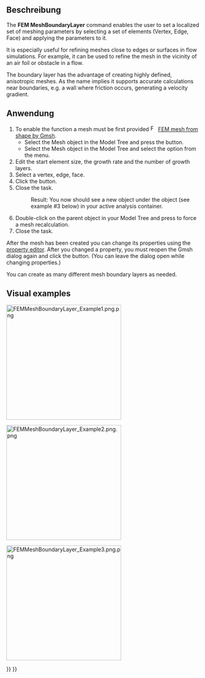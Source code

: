 <languages/>

{{Docnav/de
|[[FEM_MeshGmshFromShape/de|FEM Netz aus Form durch Gmsh]]
|[[FEM_MeshRegion/de|FEM Netz Bereich]]
|[[FEM_Workbench/de|FEM]]
|IconL=FEM_MeshGmshFromShape.png
|IconC=Workbench_FEM.svg
|IconR=FEM_MeshRegion.png
}}

{{GuiCommandContainer|
{{GuiCommand/de
|Name=FEM MeshBoundaryLayer
|Name/de=FEM NetzGrenzschicht
|MenuLocation=Netz → FEM Netz Begrenzungsschicht
|Workbenches=[[FEM_Workbench/de|FEM]]
|SeeAlso=[[FEM_tutorial/de|FEM Anleitung]]
}}
{{GuiCommandFemInfo/de
|Solvers=Alle
}}
}}

<span id="Description"></span>
==Beschreibung==

The '''FEM MeshBoundaryLayer''' command enables the user to set a localized set of meshing parameters by selecting a set of elements (Vertex, Edge, Face) and applying the parameters to it.

It is especially useful for refining meshes close to edges or surfaces in flow simulations. For example, it can be used to refine the mesh in the vicinity of an air foil or obstacle in a flow.

The boundary layer has the advantage of creating highly defined, anisotropic meshes. As the name implies it supports accurate calculations near boundaries, e.g. a wall where friction occurs, generating a velocity gradient.

<span id="Usage"></span>
==Anwendung==

# To enable the function a mesh must be first provided [[Image:FEM_MeshGmshFromShape.svg|16px]] [[FEM_MeshGmshFromShape|FEM mesh from shape by Gmsh]].
#* Select the Mesh object in the Model Tree and press the {{Button|[[Image:FEM_MeshBoundaryLayer.svg|16px]] [[FEM_MeshBoundaryLayer|FEM mesh boundary layer]]}} button.
#* Select the Mesh object in the Model Tree and select the {{MenuCommand|Mesh → [[Image:FEM_MeshBoundaryLayer.svg|16px]] FEM mesh boundary layer}} option from the menu.
# Edit the start element size, the growth rate and the number of growth layers.
# Select a vertex, edge, face.
# Click the {{Button|OK}} button.
# Close the task.
#: Result: You now should see a new {{incode|FEMMeshBoundaryLayer}} object under the {{incode|FEMMeshGMSH}} object (see example #3 below) in your active analysis container.
# Double-click on the {{incode|FEMMeshGMSH}} parent object in your Model Tree and press {{Button|Apply}} to force a mesh recalculation.
# Close the task.

After the mesh has been created you can change its properties using the [[Property_editor|property editor]]. After you changed a property, you must reopen the Gmsh dialog again and click the {{Button|Apply}} button. (You can leave the dialog open while changing properties.)

You can create as many different mesh boundary layers as needed.

==Visual examples== 

[[File:FEMMeshBoundaryLayer Example1.png.png|300px]]
{{Caption|Example 1: The initial coarse FEMMeshGMSH on a 2D case}}


[[File:FEMMeshBoundaryLayer Example2.png.png|300px]]
{{Caption|Example 2: After applying a Mesh boundary layer}}

[[File:FEMMeshBoundaryLayer Example3.png.png|300px]]
{{Caption|Example 3: A simple example of the resulting Model Tree}}


{{Docnav/de
|[[FEM_MeshGmshFromShape/de|FEM Netz aus Form durch Gmsh]]
|[[FEM_MeshRegion/de|FEM Netz Bereich]]
|[[FEM_Workbench/de|FEM]]
|IconL=FEM_MeshGmshFromShape.png
|IconC=Workbench_FEM.svg
|IconR=FEM_MeshRegion.png
}}

{{FEM Tools navi{{#translation:}}}}
{{Userdocnavi{{#translation:}}}}
{{clear}}